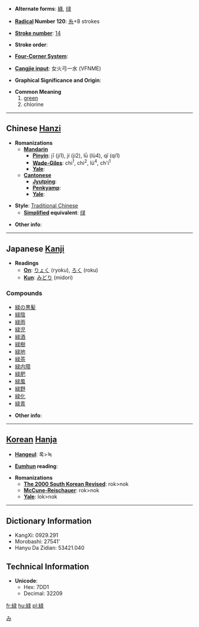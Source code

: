 * '''Alternate forms''': [[綠]], [[绿]]

* '''[[Wiktionary:Chinese radical index| Radical]] Number 120''': [[Wiktionary:Chinese radical index 糸|糸]]+8 strokes

* '''[[Wiktionary:Chinese total strokes index|Stroke number]]''': [[Wiktionary:Chinese total strokes index 14|14]]

* '''Stroke order''': 

* '''[[Wiktionary:Chinese four corner index|Four-Corner System]]''': 

* '''[[Wiktionary:Chinese Cangjie index|Cangjie input]]''': 女火弓一水 (VFNME)

* '''Graphical Significance and Origin''': 

* '''Common Meaning'''
*# [[green]]
*# chlorine

----

== Chinese [[Hanzi]] ==

* '''Romanizations'''
** '''[[Mandarin]]'''
*** '''[[Pinyin]]''': jī (ji1), jí (ji2), lǜ (lü4), qī (qi1)
*** '''[[Wade-Giles]]''': chi<sup>1</sup>, chi<sup>2</sup>, lü<sup>4</sup>, ch'i<sup>1</sup>
*** '''[[Yale]]''': 
** '''[[Cantonese]]'''
*** '''[[Jyutping]]''':
*** '''[[Penkyamp]]''': 
*** '''[[Yale]]''': 

* '''Style''': [[Traditional Chinese]] 
** '''[[Simplified Chinese|Simplified]] equivalent''': [[绿]]

* '''Other info''': 

----

== Japanese [[Kanji]] ==

* '''Readings'''
** '''[[On]]''': [[りょく]] (ryoku), [[ろく]] (roku)
** '''[[Kun]]''': [[みどり]] (midori)

===Compounds===
*[[緑の黒髪]]
*[[緑陰]]
*[[緑雨]]
*[[緑児]]
*[[緑酒]]
*[[緑樹]]
*[[緑地]]
*[[緑茶]]
*[[緑内障]]
*[[緑肥]]
*[[緑風]]
*[[緑野]]
*[[緑化]]
*[[緑青]]

* '''Other info''':  

----

== [[Korean]] [[Hanja]] ==

* '''[[Hangeul]]''': 록>녹

* '''[[Eumhun]] reading''': 

* '''Romanizations'''
** '''[[The 2000 South Korean Revised Romanization|The 2000 South Korean Revised]]''': rok>nok
** '''[[McCune-Reischauer]]''': rok>nok
** '''[[Yale]]''': lok>nok

----

== Dictionary Information ==

* KangXi: 0929.291
* Morobashi: 27541'
* Hanyu Da Zidian: 53421.040

== Technical Information ==

* '''Unicode''':
** Hex: 7DD1
** Decimal: 32209
[[Category:ja:Colors|み]]

[[fr:緑]]
[[hu:緑]]
[[pl:緑]]